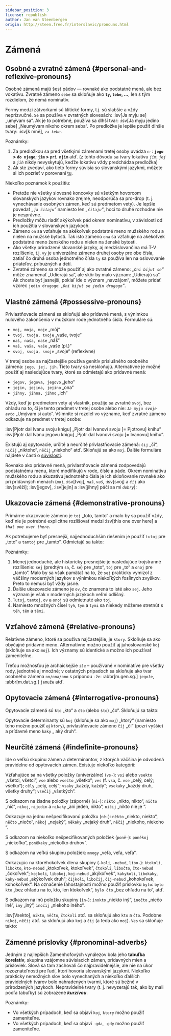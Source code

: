 ```yaml
---
sidebar_position: 3
license: republish
author: Jan van Steenbergen
origin: http://steen.free.fr/interslavic/pronouns.html
---
```



# Zámená

## Osobné a zvratné zámená \{#personal-and-reflexive-pronouns}

Osobné zámená majú šesť pádov — rovnaké ako podstatné mená, ale bez vokatívu. Zvratné zámeno `sebe` sa skloňuje ako **`ty`, `tebe`,  ...**, len s tým rozdielom, že nemá nominatív.

Formy medzi zátvorkami sú klitické formy, t.j. sú slabšie a vždy neprízvučné. `Se` sa používa v zvratných slovesách: :isv[Ja myju se] „umývam sa“. Ak je to potrebné, používa sa dlhší tvar: :isv[Ja myju jedino sebe] „Neumývam nikoho okrem seba“. Po predložke je lepšie použiť dlhšie tvary: :isv[k mně], _`za tebe`_.

<PersonalAndReflexivePronouns />

Poznámky:

1. Za predložkou sa pred všetkými zámenami tretej osoby uvádza `n-`: **`jego` > `do njego`**; **`jim` > `pri njim`** atď. (z tohto dôvodu sa tvary lokatívu _`jim`_, _`jej`_ a _`jih`_ nikdy nevyskytujú, keďže lokatívu vždy predchádza predložka)
2. Ak ste zvedaví, ako tieto formy súvisia so slovanskými jazykmi, môžete si ich pozrieť v porovnaní [tu][1].

Niekoľko poznámok k použitiu:

- Pretože nie všetky slovesné koncovky sú všetkým hovorcom slovanských jazykov rovnako zrejmé, neodporúča sa pro-drop (t. j. vynechávanie osobných zámen, keď sú predmetom vety). Je lepšie povedať _„`ja čitaju`“_ namiesto len _„`čitaju`“_, hoci to druhé rozhodne nie je nesprávne.
- Predložky môžu riadiť akýkoľvek pád okrem nominatívu, v závislosti od ich použitia v slovanských jazykoch.
- Zámeno `on` sa vzťahuje na akékoľvek podstatné meno mužského rodu a nielen na mužské bytosti. Tak isto zámeno `ona` sa vzťahuje na akékoľvek podstatné meno ženského rodu a nielen na ženské bytosti.
- Ako všetky prirodzené slovanské jazyky, aj medzislovančina má T-V rozlíšenie, t.j. `vy` je univerzálne zámeno druhej osoby pre obe čísla, zatiaľ čo druhá osoba jednotného čísla `ty` sa používa len na oslovovanie priateľov, príbuzných a detí.
- Zvratné zámeno sa môže použiť aj ako zvratné zámeno: _„`Oni bijut se`“_ môže znamenať „Udierajú sa“, ale skôr by malo význam: „Udierajú sa“. Ak chcete byť jasnejší, pokiaľ ide o význam „navzájom“, môžete pridať vzorec `jedin drugogo`: _„`Oni bijut se jedin drugogo`“_.

## Vlastné zámená \{#possessive-pronouns}

Privlastňovacie zámená sa skloňujú ako prídavné mená, s výnimkou nulového zakončenia v mužskom rode jednotného čísla. Formuláre sú:

- `moj, moja, moje` „môj“
- `tvoj, tvoja, tvoje` „vaše, tvoje“
- `naš, naša, naše` „náš“
- `vaš, vaša, vaše` „vaše (pl.)“
- `svoj, svoja, svoje` „svoje“ (reflexívne)

V tretej osobe sa najčastejšie používa genitív príslušného osobného zámena: `jego, jej, jih`. Tieto tvary sa neskloňujú. Alternatívne je možné použiť aj nasledujúce tvary, ktoré sa odmietajú ako prídavné mená:

- `jegov, jegova, jegovo` „jeho“
- `jejin, jejina, jejino` „ona“
- `jihny, jihna, jihno` „ich“

Vždy, keď je predmetom vety aj vlastník, použije sa zvratné `svoj`, bez ohľadu na to, či je tento predmet v tretej osobe alebo nie: _`Ja myju svoje avto`_ „Umývam si auto“. Všimnite si rozdiel vo význame, keď zvratné zámeno odkazuje na predmet v tretej osobe:

:isv[Pjotr dal Ivanu svoju knigu] „Pjotr ​​​​dal Ivanovi svoju \[= Pjotrovu] knihu“
:isv[Pjotr dal Ivanu jegovu knigu] „Pjotr ​​dal Ivanovi svoju \[= Ivanovu] knihu“.

Existujú aj opytovacie, určité a neurčité privlastňovacie zámená: `čij` „čí“, `ničij` „niktoho“, `něčij` „niekoho“ atď. Skloňujú sa ako `moj`. Ďalšie formuláre nájdete v časti o [súvislosti][2].

Rovnako ako prídavné mená, privlastňovacie zámená zodpovedajú podstatnému menu, ktoré modifikujú v rode, čísle a páde. Okrem nominatívu mužského rodu a akuzatívu jednotného čísla je ich skloňovanie rovnaké ako pri prídavných menách (_`moj`_, :isv[tvoj], _`naš`_, _`vaš`_, :isv[svoj] a _`čij`_ ako :isv[svěži]; :isv[jegov], :isv[jejin]  a :isv[jihny] páči sa mi _`dobry`_):

<MojPronouns />

## Ukazovacie zámená \{#demonstrative-pronouns}

Primárne ukazovacie zámeno je `toj` „toto, tamto“ a malo by sa použiť vždy, keď nie je potrebné explicitne rozlišovať medzi :isv[this one over here] a _`that one over there`_.

Ak potrebujeme byť presnejší, najjednoduchším riešením je použiť `tutoj` pre „toto“ a `tamtoj` pre „tamto“. Odmietajú sa takto:

<TojPronouns />

Poznámky:

1. Menej jednoduché, ale historicky presnejšie je nasledujúce trojstranné rozlíšenie: `sej` (predtým `sa`, č. `se`) pre „toto“, `toj` pre „to“ a `onoj` pre „tamto“. Malo by sa však pamätať na to, že `sej` prakticky vymizol z väčšiny moderných jazykov s výnimkou niekoľkých fosílnych zvyškov. Preto to nemusí byť vždy jasné.
2. Ďalšie ukazovacie zámeno je `ov`, čo znamená to isté ako `sej`. Jeho význam je však v moderných jazykoch veľmi odlišný.
3. `Tutoj`, `tamtoj`, `ov`  a `onoj` sú odmietnuté ako `toj`.
4. Namiesto množných čísel `tyh`, `tym`  a `tymi` sa niekedy môžeme stretnúť s `těh`, `těm`  a `těmi`.

## Vzťahové zámená \{#relative-pronouns}

Relatívne zámeno, ktoré sa používa najčastejšie, je `ktory`. Skloňuje sa ako obyčajné prídavné meno. Alternatívne možno použiť aj juhoslovanské `koj` (skloňuje sa ako `moj`). Ich významy sú identické a možno ich používať zameniteľne.

Treťou možnosťou je archaickejšie `iže` – používané v nominatíve pre všetky rody, jednotné aj množné; v ostatných prípadoch sa skloňuje ako tvar osobného zámena `on/ona/ono` s príponou `-že`: :abbr[m.gen.sg.] `jegože`, :abbr[m.dat.sg.] `jemuže`  atď.

## Opytovacie zámená \{#interrogative-pronouns}

Opytovacie zámená sú `kto` „kto“ a `čto` (alebo `što`) „čo“. Skloňujú sa takto:

<KtoPronouns />

Opytovacie determinanty sú `koj` (skloňuje sa ako `moj`) „ktorý“ (namiesto toho možno použiť aj `ktory`), privlastňovacie zámeno `čij` „čí“ (pozri vyššie) a prídavné meno `kaky` „ aký druh“.

## Neurčité zámená \{#indefinite-pronouns}

Ide o veľkú skupinu zámen a determinantov, z ktorých väčšina je odvodená pravidelne od opytovacích zámen. Existuje niekoľko kategórií:

Vzťahujúce sa na všetky položky (univerzálne) (`vs-`): `vsi` alebo `vsekto` „všetci, všetci“, `vse` alebo `vsečto` „všetko“; `ves` (f. `vsa`, č. `vse` „celý, celý; všetko“); `cěly` „celý, celý“; `vsaky` „každý, každý“; `vsekaky` „každý druh, všetky druhy“; `vsečij` „všetkých“.

S odkazom na žiadne položky (záporné) (`ni-`): `nikto` „nikto, nikto“, `ničto` „nič“, `nikoj`, `nijedin`  a `nikaky` „ani jeden, nikto“, `ničij` „nikto nie je “.

Odkazuje na jednu nešpecifikovanú položku (`ně-`): `někto` „niekto, niekto“, `něčto` „niečo“, `někoj` „nejaký“, `někaky` „nejaký druh“, `něčij` „niekoho, niekoho “.

S odkazom na niekoľko nešpecifikovaných položiek (`poně–`): `poněkoj` „niekoľko“, `poněkaky` „niekoľko druhov“.

S odkazom na veľkú skupinu položiek: `mnogy` „veľa, veľa, veľa“.

Odkazujúc na ktoréhokoľvek člena skupiny (`-koli`, `-nebud`, `libo-`): `ktokoli`, `libokto`, `kto-nebud`  „ktokoľvek, ktokoľvek“, `čtokoli`, `libočto`, `čto-nebud`  „čokoľvek“; `kojkoli`, `libokoj`, `koj-nebud`  „akýkoľvek“, `kakykoli`, `libokaky`, `kaky-nebud`  „akýkoľvek druh“; `čijkoli`, `libočij`, `čij-nebud`  „kohokoľvek, kohokoľvek“. Na označenie ľahostajnosti možno použiť príslovku `bylo`: `bylo kto` „bez ohľadu na to, kto, len ktokoľvek“, `bylo čto` „bez ohľadu na to“, atď.

S odkazom na inú položku skupiny (`in-`): `inokto` „niekto iný“, `inočto` „niečo iné“, `iny` „iný“, `inočij` „niekoho iného“.

:isv[Vsekto], `nikto`, `něčto`, `čtokoli`  atď. sa skloňujú ako `kto` a `čto`. Podobne `nikoj`, `něčij`  atď. sa skloňujú ako `koj` a `čij` (a teda ako `moj`). `Ves` sa skloňuje takto:

<VesIsInflected />

## Zámenné príslovky \{#pronominal-adverbs}

Jedným z najlepších Zamenhofových vynálezov bola jeho **tabuľka korelatív**, skupina vzájomne súvisiacich zámen, prídavných mien a prísloviek. Slová sa tam zachovali čo najpravidelnejšie, ale nie na úkor rozoznateľnosti pre ľudí, ktorí hovoria slovanskými jazykmi. Niekoľko prakticky nemožných slov bolo vynechaných a niekoľko ďalších pravidelných tvarov bolo nahradených tvarmi, ktoré sú bežné v prirodzených jazykoch. Nepravidelné tvary (t. j. nevyzerajú tak, ako by mali podľa tabuľky) sú zobrazené _**kurzívou**_.

<PronominalAdverbs />

Poznámky:

- Vo všetkých prípadoch, keď sa objaví `koj`, `ktory` možno použiť zameniteľne.
- Vo všetkých prípadoch, keď sa objaví `-gda`, `-gdy` možno použiť zameniteľne.

[1]: http://steen.free.fr/interslavic/slavic_pronouns.html

[2]: \#pronominal_adverbs

